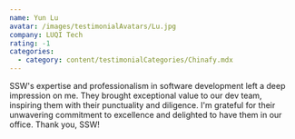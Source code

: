 ```yaml
---
name: Yun Lu
avatar: /images/testimonialAvatars/Lu.jpg
company: LUQI Tech
rating: -1
categories:
  - category: content/testimonialCategories/Chinafy.mdx
---
```


SSW's expertise and professionalism in software development left a deep impression on me. They brought exceptional value to our dev team, inspiring them with their punctuality and diligence. I'm grateful for their unwavering commitment to excellence and delighted to have them in our office. Thank you, SSW!
